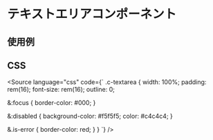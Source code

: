 
<Meta of={Stories} />

# テキストエリアコンポーネント

## 使用例

<Canvas of={Stories.base} />

## CSS
<Source
  language="css"
  code={`
.c-textarea {
  width: 100%;
  padding: rem(16);
  font-size: rem(16);
  outline: 0;

  &:focus {
    border-color: #000;
  }

  &:disabled {
    background-color: #f5f5f5;
    color: #c4c4c4;
  }

  &.is-error {
    border-color: red;
  }
}
  `}
/>


